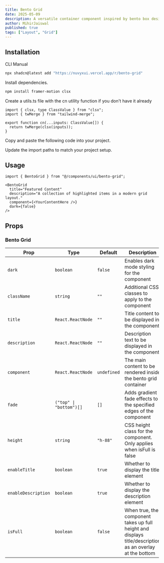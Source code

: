 ```yaml
---
title: Bento Grid
date: 2025-05-09
description: A versatile container component inspired by bento box designs, perfect for creating modern, visually appealing grid layouts.
author: MihirJaiswal
published: true
tags: ["Layout", "Grid"]
---
```


<ComponentPreview name="bento-grid-demo" />

## Installation

<Tabs defaultValue="cli">

<TabsList>
  <TabsTrigger value="cli">CLI</TabsTrigger>
  <TabsTrigger value="manual">Manual</TabsTrigger>
</TabsList>
<TabsContent value="cli">

```bash
npx shadcn@latest add "https://nuvyxui.vercel.app/r/bento-grid"
```

</TabsContent>

<TabsContent value="manual">

<Steps>

<Step>Install dependencies.</Step>

```bash
npm install framer-motion clsx
```

<Step>
  Create a utils.ts file with the cn utility function if you don't have it
  already
</Step>

```tsx
import { clsx, type ClassValue } from "clsx";
import { twMerge } from "tailwind-merge";

export function cn(...inputs: ClassValue[]) {
  return twMerge(clsx(inputs));
}
```

<Step>Copy and paste the following code into your project.</Step>

<ComponentSource name="bento-grid" />

<Step>Update the import paths to match your project setup.</Step>

</Steps>

</TabsContent>

</Tabs>

## Usage

```tsx
import { BentoGrid } from "@/components/ui/bento-grid";
```

```tsx
<BentoGrid
  title="Featured Content"
  description="A collection of highlighted items in a modern grid layout."
  component={<YourContentHere />}
  dark={false}
/>
```

## Props

### Bento Grid

| Prop                | Type                    | Default     | Description                                                                                              |
| ------------------- | ----------------------- | ----------- | -------------------------------------------------------------------------------------------------------- |
| `dark`              | `boolean`               | `false`     | Enables dark mode styling for the component                                                              |
| `className`         | `string`                | `""`        | Additional CSS classes to apply to the component                                                         |
| `title`             | `React.ReactNode`       | `""`        | Title content to be displayed in the component                                                           |
| `description`       | `React.ReactNode`       | `""`        | Description text to be displayed in the component                                                        |
| `component`         | `React.ReactNode`       | `undefined` | The main content to be rendered inside the bento grid container                                          |
| `fade`              | `("top" \| "bottom")[]` | `[]`        | Adds gradient fade effects to the specified edges of the component                                       |
| `height`            | `string`                | `"h-88"`    | CSS height class for the component. Only applies when isFull is false                                    |
| `enableTitle`       | `boolean`               | `true`      | Whether to display the title element                                                                     |
| `enableDescription` | `boolean`               | `true`      | Whether to display the description element                                                               |
| `isFull`            | `boolean`               | `false`     | When true, the component takes up full height and displays title/description as an overlay at the bottom |
